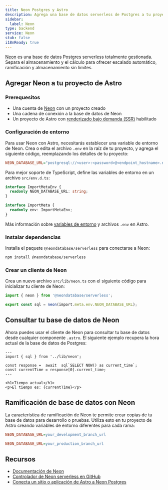 ```yaml
---
title: Neon Postgres y Astro
description: Agrega una base de datos serverless de Postgres a tu proyecto de Astro con Neon
sidebar:
  label: Neon
type: backend
service: Neon
stub: false
i18nReady: true
---
```



[Neon](https://neon.tech) es una base de datos Postgres serverless totalmente gestionada. Separa el almacenamiento y el cálculo para ofrecer escalado automático, ramificación y almacenamiento sin límites.

## Agregar Neon a tu proyecto de Astro

### Prerequesitos

- Una cuenta de [Neon](https://console.neon.tech/signup) con un proyecto creado
- Una cadena de conexión a la base de datos de Neon
- Un proyecto de Astro con [renderizado bajo demanda (SSR)](/es/guides/on-demand-rendering/) habilitado

### Configuración de entorno

Para usar Neon con Astro, necesitarás establecer una variable de entorno de Neon. Crea o edita el archivo `.env` en la raíz de tu proyecto, y agrega el siguiente código, reemplazando los detalles de tu proyecto:

```ini title=".env"
NEON_DATABASE_URL="postgresql://<user>:<password>@<endpoint_hostname>.neon.tech:<port>/<dbname>?sslmode=require"
```

Para mejor soporte de TypeScript, define las variables de entorno en un archivo `src/env.d.ts`:

```typescript title="src/env.d.ts"
interface ImportMetaEnv {
  readonly NEON_DATABASE_URL: string;
}

interface ImportMeta {
  readonly env: ImportMetaEnv;
}
```

<ReadMore>Más información sobre [variables de entorno](/es/guides/environment-variables/) y archivos `.env` en Astro.</ReadMore>

### Instalar dependencias

Installa el paquete `@neondatabase/serverless` para conectarse a Neon:

```bash
npm install @neondatabase/serverless
```

### Crear un cliente de Neon

Crea un nuevo archivo `src/lib/neon.ts` con el siguiente código para inicializar tu cliente de Neon:

```typescript title="src/lib/neon.ts"
import { neon } from '@neondatabase/serverless';

export const sql = neon(import.meta.env.NEON_DATABASE_URL);
```

## Consultar tu base de datos de Neon

Ahora puedes usar el cliente de Neon para consultar tu base de datos desde cualquier componente `.astro`. El siguiente ejemplo recupera la hora actual de la base de datos de Postgres:

```astro title="src/pages/index.astro"
---
import { sql } from '../lib/neon';

const response =  await  sql`SELECT NOW() as current_time`;
const currentTime = response[0].current_time;
---

<h1>Tiempo actual</h1>
<p>El tiempo es: {currentTime}</p>
```

## Ramificación de base de datos con Neon

La característica de ramificación de Neon te permite crear copias de tu base de datos para desarrollo o pruebas. Utiliza esto en tu proyecto de Astro creando variables de entorno diferentes para cada rama:


```ini title=".env.development"
NEON_DATABASE_URL=your_development_branch_url
```

```ini title=".env.production"
NEON_DATABASE_URL=your_production_branch_url
```

## Recursos

- [Documentación de Neon](https://neon.tech/docs/introduction)
- [Controlador de Neon serverless en GitHub](https://github.com/neondatabase/serverless)
- [Conecta un sitio o aplicación de Astro a Neon Postgres](https://neon.tech/docs/guides/astro)